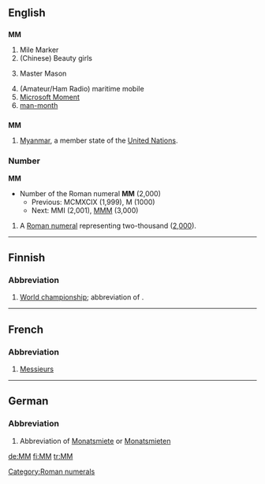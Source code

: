 ==English==
==={{initialism}}===
'''MM'''
#Mile Marker
#(Chinese) Beauty girls
#{{freemasonry}} Master Mason
#(Amateur/Ham Radio) maritime mobile
#[[Microsoft Moment]]
#[[man-month]]

==={{abbreviation}}===
'''MM'''
#[[Myanmar]], a member state of the [[United Nations]].

===Number===
'''MM'''
*Number of the Roman numeral '''MM''' (2,000)
**Previous: MCMXCIX (1,999), M (1000)
**Next: MMI (2,001), [[MMM]] (3,000)

# A [[Roman numeral]] representing two-thousand ([[two thousand|2,000]]).

[[Category:Roman numerals]]

----

==Finnish==

===Abbreviation===
{{infl|fi|abbreviation}}

# [[world championship|World championship]]; abbreviation of {{term|maailmanmestaruus}}.

----

==French==

===Abbreviation===
{{infl|fr|abbreviation}}

# [[Messieurs]]

----

==German==

===Abbreviation===
{{infl|de|abbreviation}}

# {{context|apartment listing|lang=de}} Abbreviation of [[Monatsmiete]] or [[Monatsmieten]]

[[de:MM]]
[[fi:MM]]
[[tr:MM]]